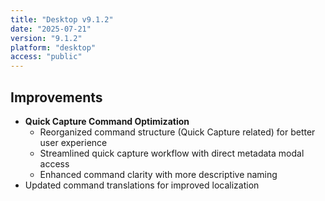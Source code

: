 ```yaml
---
title: "Desktop v9.1.2"
date: "2025-07-21"
version: "9.1.2"
platform: "desktop"
access: "public"
---
```


## Improvements

- **Quick Capture Command Optimization**
  - Reorganized command structure (Quick Capture related) for better user experience
  - Streamlined quick capture workflow with direct metadata modal access
  - Enhanced command clarity with more descriptive naming
- Updated command translations for improved localization